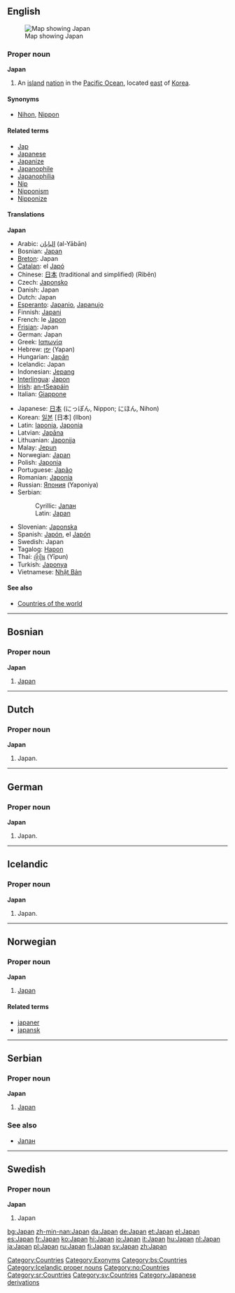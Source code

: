 {{see|japan}}

==English==
{{wikipedia}}
[[Image:LocationJapan.png|thumb|Map showing Japan]]
===Proper noun===
'''Japan'''
# An [[island]] [[nation]] in the [[Pacific Ocean]], located [[east]] of [[Korea]]. 

====Synonyms====
*[[Nihon]], [[Nippon]]

====Related terms====
*[[Jap]]
*[[Japanese]]
*[[Japanize]]
*[[Japanophile]]
*[[Japanophilia]]
*[[Nip]]
*[[Nipponism]]
*[[Nipponize]]

====Translations====
'''Japan'''
{{top}}
<!--Languages from A to I go here-->
*Arabic: [[اليابان]] (al-Yābān)
*Bosnian: [[Japan#Bosnian|Japan]] {{m}}
*[[Breton]]: Japan
*[[Catalan]]: el [[Japó]] {{m}}
*Chinese: [[日本]] (traditional and simplified) (Rìběn)
*Czech: [[Japonsko]]
*Danish: Japan
*Dutch: Japan
*[[Esperanto]]: [[Japanio]], [[Japanujo]]
*Finnish: [[Japani]]
*French: le [[Japon]] {{m}}
*[[Frisian]]: Japan
*German: Japan
*Greek: [[Ιαπωνία]] {{f}}
*Hebrew: [[יפן]] (Yapan)
*Hungarian: [[Japán]]
*Icelandic: Japan
*Indonesian: [[Jepang]]
*[[Interlingua]]: [[Japon]]
*[[Irish]]: [[an-tSeapáin]] {{f}}
*Italian: [[Giappone]] {{m}}
{{mid}}
<!--Languages from J to Z go here-->
*Japanese: [[日本]] (にっぽん, Nippon; にほん, Nihon)
*Korean: [[일본]] [日本] (Ilbon)
*Latin: [[Iaponia]], [[Japonia]]
*Latvian: [[Japāna]]
*Lithuanian: [[Japonija]]
*Malay: [[Jepun]]
*Norwegian: [[#Norwegian|Japan]]
*Polish: [[Japonia]]
*Portuguese: [[Japão]]
*Romanian: [[Japonia]] {{f}}
*Russian: [[Япония]] (Yaponiya)
*Serbian:
*:Cyrillic: [[Јапан#Serbian|Јапан]] {{m}}
*:Latin: [[Japan#Serbian|Japan]] {{m}}
*Slovenian: [[Japonska]] {{f}}
*Spanish: [[Japón]], el [[Japón]] {{m}}
*Swedish: Japan
*Tagalog: [[Hapon]]
*Thai: [[ญี่ปุ่น]] (Yīpun)
*Turkish: [[Japonya]]
*Vietnamese: [[Nhật Bản]]
{{bottom}}

====See also====
*[[Countries of the world]]

[[Category:Countries]]
[[Category:Exonyms]]

----
==Bosnian==

===Proper noun===
'''Japan''' {{m}}
#[[Japan#English|Japan]]
[[Category:bs:Countries]]

----
==Dutch==

===Proper noun===
'''Japan'''
# Japan.

----
==German==

===Proper noun===
'''Japan'''
# Japan.

----
==Icelandic==

===Proper noun===
'''Japan''' {{n}}
# Japan.

[[Category:Icelandic proper nouns]]

----
==Norwegian==

===Proper noun===
[[Category:no:Countries]]
'''Japan'''
#[[#English|Japan]]

====Related terms====
*[[japaner]]
*[[japansk]]

----
==Serbian==

===Proper noun===
'''Japan''' {{m}}
#[[Japan#English|Japan]]

===See also===
*[[Јапан#Serbian|Јапан]]

[[Category:sr:Countries]]

----
==Swedish==

===Proper noun===
'''Japan'''
#Japan

[[Category:sv:Countries]]
[[Category:Japanese derivations]]

[[bg:Japan]]
[[zh-min-nan:Japan]]
[[da:Japan]]
[[de:Japan]]
[[et:Japan]]
[[el:Japan]]
[[es:Japan]]
[[fr:Japan]]
[[ko:Japan]]
[[hi:Japan]]
[[io:Japan]]
[[it:Japan]]
[[hu:Japan]]
[[nl:Japan]]
[[ja:Japan]]
[[pl:Japan]]
[[ru:Japan]]
[[fi:Japan]]
[[sv:Japan]]
[[zh:Japan]]